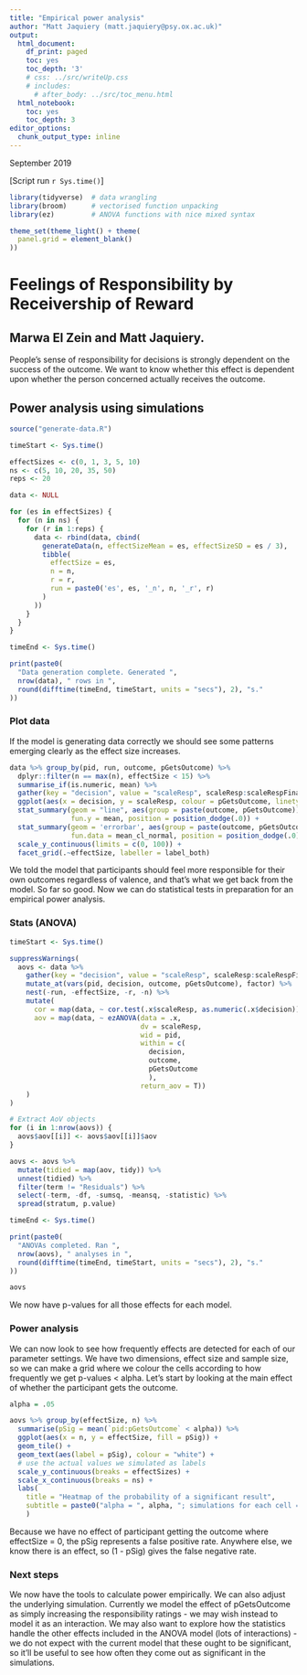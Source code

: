 ```yaml
---
title: "Empirical power analysis"
author: "Matt Jaquiery (matt.jaquiery@psy.ox.ac.uk)"
output:
  html_document:
    df_print: paged
    toc: yes
    toc_depth: '3'
    # css: ../src/writeUp.css
    # includes:
      # after_body: ../src/toc_menu.html
  html_notebook:
    toc: yes
    toc_depth: 3
editor_options:
  chunk_output_type: inline
---
```


September 2019

[Script run `r Sys.time()`]

```r

library(tidyverse)  # data wrangling
library(broom)      # vectorised function unpacking
library(ez)         # ANOVA functions with nice mixed syntax

theme_set(theme_light() + theme(
  panel.grid = element_blank()
))

```

# Feelings of Responsibility by Receivership of Reward
## Marwa El Zein and Matt Jaquiery. 

People’s sense of responsibility for decisions is strongly dependent on the success of the outcome. We want to know whether this effect is dependent upon whether the person concerned actually receives the outcome.

## Power analysis using simulations

```r
source("generate-data.R")

timeStart <- Sys.time()

effectSizes <- c(0, 1, 3, 5, 10)
ns <- c(5, 10, 20, 35, 50)
reps <- 20

data <- NULL

for (es in effectSizes) {
  for (n in ns) {
    for (r in 1:reps) {
      data <- rbind(data, cbind(
        generateData(n, effectSizeMean = es, effectSizeSD = es / 3),
        tibble(
          effectSize = es, 
          n = n,
          r = r,
          run = paste0('es', es, '_n', n, '_r', r)
        )
      ))
    }
  }
}

timeEnd <- Sys.time()

print(paste0(
  "Data generation complete. Generated ",
  nrow(data), " rows in ",
  round(difftime(timeEnd, timeStart, units = "secs"), 2), "s."
))

```

### Plot data

If the model is generating data correctly we should see some patterns emerging clearly as the effect size increases.

```r

data %>% group_by(pid, run, outcome, pGetsOutcome) %>%
  dplyr::filter(n == max(n), effectSize < 15) %>%
  summarise_if(is.numeric, mean) %>%
  gather(key = "decision", value = "scaleResp", scaleResp:scaleRespFinal) %>%
  ggplot(aes(x = decision, y = scaleResp, colour = pGetsOutcome, linetype = outcome)) +
  stat_summary(geom = "line", aes(group = paste(outcome, pGetsOutcome)), 
               fun.y = mean, position = position_dodge(.0)) +
  stat_summary(geom = 'errorbar', aes(group = paste(outcome, pGetsOutcome)), width = 0,
               fun.data = mean_cl_normal, position = position_dodge(.0)) + 
  scale_y_continuous(limits = c(0, 100)) +
  facet_grid(.~effectSize, labeller = label_both) 

```

We told the model that participants should feel more responsible for their own outcomes regardless of valence, and that's what we get back from the model. So far so good. Now we can do statistical tests in preparation for an empirical power analysis. 

### Stats (ANOVA)

```r
timeStart <- Sys.time()

suppressWarnings(
  aovs <- data %>%
    gather(key = "decision", value = "scaleResp", scaleResp:scaleRespFinal) %>%
    mutate_at(vars(pid, decision, outcome, pGetsOutcome), factor) %>%
    nest(-run, -effectSize, -r, -n) %>%
    mutate(
      cor = map(data, ~ cor.test(.x$scaleResp, as.numeric(.x$decision))),
      aov = map(data, ~ ezANOVA(data = .x,
                                dv = scaleResp,
                                wid = pid,
                                within = c(
                                  decision,
                                  outcome,
                                  pGetsOutcome
                                  ),
                                return_aov = T))
    )
)

# Extract AoV objects
for (i in 1:nrow(aovs)) {
  aovs$aov[[i]] <- aovs$aov[[i]]$aov
}

aovs <- aovs %>% 
  mutate(tidied = map(aov, tidy)) %>%
  unnest(tidied) %>%
  filter(term != "Residuals") %>%
  select(-term, -df, -sumsq, -meansq, -statistic) %>%
  spread(stratum, p.value)

timeEnd <- Sys.time()

print(paste0(
  "ANOVAs completed. Ran ",
  nrow(aovs), " analyses in ",
  round(difftime(timeEnd, timeStart, units = "secs"), 2), "s."
))

aovs


```

We now have p-values for all those effects for each model. 

### Power analysis

We can now look to see how frequently effects are detected for each of our parameter settings. We have two dimensions, effect size and sample size, so we can make a grid where we colour the cells according to how frequently we get p-values < alpha. Let's start by looking at the main effect of whether the participant gets the outcome.

```r

alpha = .05

aovs %>% group_by(effectSize, n) %>%
  summarise(pSig = mean(`pid:pGetsOutcome` < alpha)) %>%
  ggplot(aes(x = n, y = effectSize, fill = pSig)) +
  geom_tile() +
  geom_text(aes(label = pSig), colour = "white") +
  # use the actual values we simulated as labels
  scale_y_continuous(breaks = effectSizes) +
  scale_x_continuous(breaks = ns) +
  labs(
    title = "Heatmap of the probability of a significant result",
    subtitle = paste0("alpha = ", alpha, "; simulations for each cell = ", reps)
    )

```

Because we have no effect of participant getting the outcome where effectSize = 0, the pSig represents a false positive rate. Anywhere else, we know there is an effect, so (1 - pSig) gives the false negative rate. 

### Next steps

We now have the tools to calculate power empirically. We can also adjust the underlying simulation. Currently we model the effect of pGetsOutcome as simply increasing the responsibility ratings - we may wish instead to model it as an interaction. We may also want to explore how the statistics handle the other effects included in the ANOVA model (lots of interactions) - we do not expect with the current model that these ought to be significant, so it'll be useful to see how often they come out as significant in the simulations.
